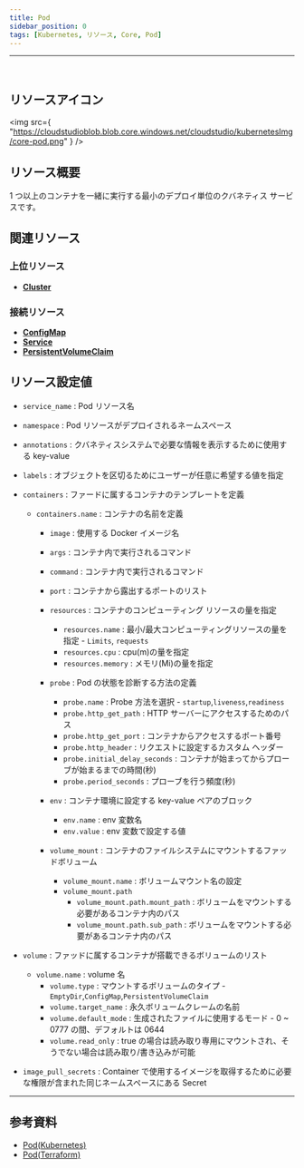 ```yaml
---
title: Pod
sidebar_position: 0
tags: [Kubernetes, リソース, Core, Pod]
---
```


<hr />
<br />

## リソースアイコン

<img
    src={
        "https://cloudstudioblob.blob.core.windows.net/cloudstudio/kubernetesImg/core-pod.png"
    }
/>

## リソース概要

1 つ以上のコンテナを一緒に実行する最小のデプロイ単位のクバネティス サービスです。

## 関連リソース

### 上位リソース

-   [**Cluster**](https://docs.cstudio.app/ja/docs/resource/kubernetes/Base/Cluster)

### 接続リソース

-   [**ConfigMap**](https://docs.cstudio.app/ja/docs/resource/kubernetes/Core/ConfigMap)
-   [**Service**](https://docs.cstudio.app/ja/docs/resource/kubernetes/Core/Service)
-   [**PersistentVolumeClaim**](https://docs.cstudio.app/ja/docs/resource/kubernetes/Core/PersistentVolumeClaim)

## リソース設定値

-   `service_name` : Pod リソース名
-   `namespace` : Pod リソースがデプロイされるネームスペース
-   `annotations` : クバネティスシステムで必要な情報を表示するために使用する key-value
-   `labels` : オブジェクトを区切るためにユーザーが任意に希望する値を指定
-   `containers` : ファードに属するコンテナのテンプレートを定義

    -   `containers.name` : コンテナの名前を定義

        -   `image` : 使用する Docker イメージ名
        -   `args` : コンテナ内で実行されるコマンド
        -   `command` : コンテナ内で実行されるコマンド
        -   `port` : コンテナから露出するポートのリスト

        -   `resources` : コンテナのコンピューティング リソースの量を指定

            -   `resources.name` : 最小/最大コンピューティングリソースの量を指定 - `Limits`, `requests`
            -   `resources.cpu` : cpu(m)の量を指定
            -   `resources.memory` : メモリ(Mi)の量を指定

        -   `probe` : Pod の状態を診断する方法の定義

            -   `probe.name` : Probe 方法を選択 - `startup`,`liveness`,`readiness`
            -   `probe.http_get_path` : HTTP サーバーにアクセスするためのパス
            -   `probe.http_get_port` : コンテナからアクセスするポート番号
            -   `probe.http_header` : リクエストに設定するカスタム ヘッダー
            -   `probe.initial_delay_seconds` : コンテナが始まってからプローブが始まるまでの時間(秒)
            -   `probe.period_seconds` : プローブを行う頻度(秒)

        -   `env` : コンテナ環境に設定する key-value ペアのブロック

            -   `env.name` : env 変数名
            -   `env.value` : env 変数で設定する値

        -   `volume_mount` : コンテナのファイルシステムにマウントするファッドボリューム
            -   `volume_mount.name` : ボリュームマウント名の設定
            -   `volume_mount.path`
                -   `volume_mount.path.mount_path` : ボリュームをマウントする必要があるコンテナ内のパス
                -   `volume_mount.path.sub_path` : ボリュームをマウントする必要があるコンテナ内のパス

-   `volume` : ファッドに属するコンテナが搭載できるボリュームのリスト

    -   `volume.name` : volume 名
        -   `volume.type` : マウントするボリュームのタイプ - `EmptyDir`,`ConfigMap`,`PersistentVolumeClaim`
        -   `volume.target_name` : 永久ボリュームクレームの名前
        -   `volume.default_mode` : 生成されたファイルに使用するモード - 0 ~ 0777 の間、デフォルトは 0644
        -   `volume.read_only` : true の場合は読み取り専用にマウントされ、そうでない場合は読み取り/書き込みが可能

-   `image_pull_secrets` : Container で使用するイメージを取得するために必要な権限が含まれた同じネームスペースにある Secret

---

## 参考資料

-   [Pod(Kubernetes)](https://kubernetes.io/docs/concepts/workloads/pods/)
-   [Pod(Terraform)](https://registry.terraform.io/providers/hashicorp/kubernetes/latest/docs/resources/pod)
